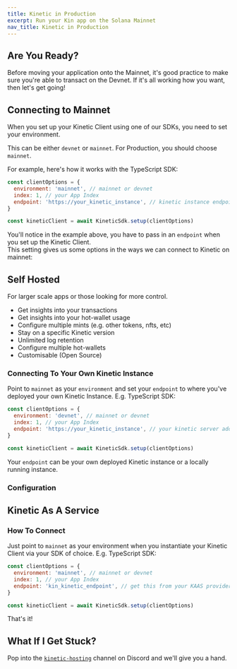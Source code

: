 ```yaml
---
title: Kinetic in Production
excerpt: Run your Kin app on the Solana Mainnet
nav_title: Kinetic in Production
---
```


## Are You Ready?

Before moving your application onto the Mainnet, it's good practice to make sure you're able to transact on the Devnet. If it's all working how you want, then let's get going!

## Connecting to Mainnet

When you set up your Kinetic Client using one of our SDKs, you need to set your environment.

This can be either `devnet` or `mainnet`. For Production, you should choose `mainnet`.

For example, here's how it works with the TypeScript SDK:

```js
const clientOptions = {
  environment: 'mainnet', // mainnet or devnet
  index: 1, // your App Index
  endpoint: 'https://your_kinetic_instance', // kinetic instance endpoint
}

const kineticClient = await KineticSdk.setup(clientOptions)
```

You'll notice in the example above, you have to pass in an `endpoint` when you set up the Kinetic Client. <br/> This setting gives us some options in the ways we can connect to Kinetic on mainnet:

<div className="mt-8 grid gap-6 md:grid-cols-2">
  <NavCard
    title="Self Hosted"
    subtitle="Host and manage your own Kinetic instance for maximum power."
    svgFile="server-solid"
    link={{ url: '/docs/developers/kinetic-in-production/#self-hosted', label: 'Learn more' }}
  />
  <NavCard
    title="Kinetic As A Service"
    subtitle="Connect to a Kinetic Service hosted by a 3rd party."
    svgFile="globe-solid"
    link={{ url: '/docs/developers/kinetic-as-a-service', label: 'Coming Soon!' }}
  />

</div>

## Self Hosted

For larger scale apps or those looking for more control.

- Get insights into your transactions
- Get insights into your hot-wallet usage
- Configure multiple mints (e.g. other tokens, nfts, etc)
- Stay on a specific Kinetic version
- Unlimited log retention
- Configure multiple hot-wallets
- Customisable (Open Source)

### Connecting To Your Own Kinetic Instance

Point to `mainnet` as your `environment` and set your `endpoint` to where you've deployed your own Kinetic Instance.
E.g. TypeScript SDK:

```js
const clientOptions = {
  environment: 'devnet', // mainnet or devnet
  index: 1, // your App Index
  endpoint: 'https://your_kinetic_instance', // your kinetic server address
}

const kineticClient = await KineticSdk.setup(clientOptions)
```

Your `endpoint` can be your own deployed Kinetic instance or a locally running instance.

<div className="mt-8 grid gap-6 md:grid-cols-2">
  <NavCard
    title="Host Kinetic"
    svgFile="server-solid"
    link={{ url: '/docs/developers/kinetic-hosting', label: 'Time to Deploy!' }}
  />
  <NavCard
    title="Run Kinetic Locally"
    svgFile="docker-brands"
    link={{ url: '/docs/developers/kinetic-hosting#running-kinetic-locally', label: 'Go Local' }}
  />
</div>

### Configuration

<div className="mt-8 grid gap-6 md:grid-cols-2">
  <NavCard
    title="Configure Kinetic"
    subtitle="Set your Environment Variables and use Kinetic Manager to configure and manage your Kinetic instance."
    svgFile="screwdriver-wrench-solid"
    link={{ url: '/docs/developers/kinetic-configuration', label: 'Get fiddling...' }}
  />
</div>

## Kinetic As A Service

<div className="mt-8 grid gap-6 md:grid-cols-2">
  <NavCard
    title="Kinetic As A Service"
    subtitle="Connect to a Kinetic Service hosted by a 3rd party."
    svgFile="globe-solid"
    link={{ url: '/docs/developers/kinetic-as-a-service', label: 'Coming Soon!' }}
  />
</div>

### How To Connect

Just point to `mainnet` as your environment when you instantiate your Kinetic Client via your SDK of choice.
E.g. TypeScript SDK:

```js
const clientOptions = {
  environment: 'mainnet', // mainnet or devnet
  index: 1, // your App Index
  endpoint: 'kin_kinetic_endpoint', // get this from your KAAS provider
}

const kineticClient = await KineticSdk.setup(clientOptions)
```

That's it!

## What If I Get Stuck?

Pop into the [`kinetic-hosting`](https://discord.com/channels/808859554997469244/1038005160439468082) channel on Discord and we'll give you a hand.

<Help />
